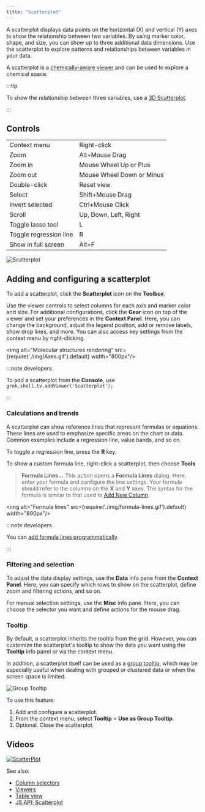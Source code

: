 ```yaml
---
title: "Scatterplot"
---
```


A scatterplot displays data points on the horizontal (X) and vertical (Y) axes
to show the relationship between two variables. By using marker color, shape,
and size, you can show up to three additional data dimensions. Use the
scatterplot to explore patterns and relationships between variables in your
data.

A scatterplot is a [chemically-aware viewer](../../datagrok/solutions/domains/chem/chemically-aware-viewers#scatter-plot)
 and can be used to explore a chemical space.

:::tip

To show the relationship between three variables, use a [3D Scatterplot](img/3d-scatter-plot.md).

::: 

## Controls

|                        |                      |
|------------------------|----------------------|
| Context menu           | Right-click         |
| Zoom                   | Alt+Mouse Drag       |
| Zoom in                | Mouse Wheel Up or Plus|
| Zoom out               | Mouse Wheel Down or Minus|
| Double-click           | Reset view             |
| Select                 | Shift+Mouse Drag       |
| Invert selected        | Ctrl+Mouse Click       |
| Scroll                 |  Up, Down, Left, Right |
| Toggle lasso tool      | L        |
| Toggle regression line | R       |
| Show in full screen    | Alt+F        |

![Scatterplot](../../uploads/gifs/scatter-plot.gif)

## Adding and configuring a scatterplot

To add a scatterplot, click the **Scatterplot** icon on the **Toolbox**.

Use the viewer controls to select columns for each axis and marker color and
size. For additional configurations, click the **Gear** icon on top of the
viewer and set your preferences in the **Context Panel**. Here, you can change
the background, adjust the legend position, add or remove labels, show drop
lines, and more. You can also access key settings from the context menu by
right-clicking.

<img alt="Molecular structures rendering" src={require('./img/Axes.gif').default}
width="800px"/>

:::note developers

To add a scatterplot from the **Console**, use
`grok.shell.tv.addViewer('Scatterplot');`

:::

### Calculations and trends

A scatterplot can show reference lines that represent formulas or equations.
These lines are used to emphasize specific areas on the chart or data. Common
examples include a regression line, value bands, and so on. 

To toggle a regression line, press the **R** key. 

To show a custom formula line, right-click a scatterplot, then choose **Tools**
> **Formula Lines...** This action opens a **Formula Lines** dialog. Here, enter
your formula and configure the line settings. Your formula should refer to the
columns on the **X** and **Y** axes. The syntax for the formula is similar to
that used to [Add New Column](../../transform/add-new-column.md).

<img alt="Formula lines" src={require('./img/formula-lines.gif').default}
width="800px"/>

:::note developers

You can [add formula lines programmatically](https://datagrok.ai/help/develop/how-to/show-formula-lines).

:::

### Filtering and selection

To adjust the data display settings, use the **Data** info pane from the
**Context Panel**. Here, you can specify which rows to show on the scatterplot,
define zoom and filtering actions, and so on.

For manual selection settings, use the **Misc** info pane. Here, you can choose
the selector you want and define actions for the mouse drag. 

### Tooltip

By default, a scatterplot inherits the tooltip from the grid. However, you can
customize the scatterplot's tooltip to show the data you want using the
**Tooltip** info panel or via the context menu.

In addition, a scatterplot itself can be used as a 
[group tooltip](viewers.md#group-tooltips), which may be especially useful when 
dealing with grouped or clustered data or when the screen space is limited.

![Group Tooltip](../../uploads/viewers/viewer-group-tooltip.png "Group Tooltip")

To use this feature: 

1. Add and configure a scatterplot.
1. From the context menu, select **Tooltip** > **Use as Group Tooltip**.
1. Optional. Close the scatterplot.

## Videos

[![ScatterPlot](../../uploads/youtube/visualizations2.png "Open on
Youtube")](https://www.youtube.com/watch?v=7MBXWzdC0-I&t=214s)

See also:

* [Column selectors](column-selectors.md)
* [Viewers](../viewers/viewers.md)
* [Table view](../../datagrok/navigation/table-view.md)
* [JS API:
  Scatterplot](https://public.datagrok.ai/js/samples/ui/viewers/types/scatter-plot)
